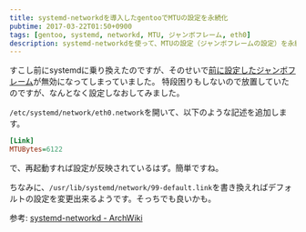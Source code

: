 ```yaml
---
title: systemd-networkdを導入したgentooでMTUの設定を永続化
pubtime: 2017-03-22T01:50+0900
tags: [gentoo, systemd, networkd, MTU, ジャンボフレーム, eth0]
description: systemd-networkdを使って、MTUの設定（ジャンボフレームの設定）を永続化する方法です。
---
```


すこし前にsystemdに乗り換えたのですが、そのせいで[前に設定したジャンボフレーム](/blog/2014/10/jumbo-frame-in-gentoo.html)が無効になってしまっていました。
特段困りもしないので放置していたのですが、なんとなく設定しなおしてみました。

`/etc/systemd/network/eth0.network`を開いて、以下のような記述を追加します。
``` ini
[Link]
MTUBytes=6122
```
で、再起動すれば設定が反映されているはず。簡単ですね。

ちなみに、`/usr/lib/systemd/network/99-default.link`を書き換えればデフォルトの設定を変更出来るようです。そっちでも良いかも。

参考: [systemd-networkd - ArchWiki](https://wiki.archlinuxjp.org/index.php/Systemd-networkd#network_.E3.83.95.E3.82.A1.E3.82.A4.E3.83.AB)

